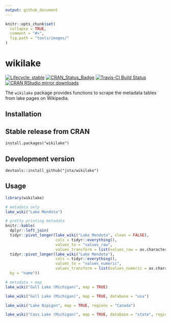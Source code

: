 ```yaml
---
output: github_document
---
```


<!-- README.md is generated from README.Rmd. Please edit that file -->

```r
knitr::opts_chunk$set(
  collapse = TRUE,
  comment = "#>",
  fig.path = "tools/images/"
)
```

# wikilake

[![Lifecycle: stable](https://img.shields.io/badge/lifecycle-stable-brightgreen.svg)](https://www.tidyverse.org/lifecycle/#stable)
[![CRAN_Status_Badge](http://www.r-pkg.org/badges/version/wikilake)](https://cran.r-project.org/package=wikilake)
[![Travis-CI Build Status](https://travis-ci.org/jsta/wikilake.svg?branch=master)](https://travis-ci.org/jsta/wikilake)
[![CRAN RStudio mirror downloads](http://cranlogs.r-pkg.org/badges/wikilake)](https://CRAN.R-project.org/package=wikilake)

The `wikilake` package provides functions to scrape the metadata tables from lake pages on Wikipedia.

## Installation

## Stable release from CRAN
`install.packages("wikilake")`

## Development version
`devtools::install_github("jsta/wikilake")`

## Usage

```r
library(wikilake)
```

```r
# metadata only
lake_wiki("Lake Mendota")

# pretty printing metadata
knitr::kable(
  dplyr::left_join( 
  tidyr::pivot_longer(lake_wiki("Lake Mendota", clean = FALSE), 
                      cols = tidyr::everything(),
                      values_to = "values_raw",
                      values_transform = list(values_raw = as.character)),
  tidyr::pivot_longer(lake_wiki("Lake Mendota"), 
                      cols = tidyr::everything(),
                      values_to = "values_numeric",
                      values_transform = list(values_numeric = as.character)),
  by = "name"))
```

```r
# metadata + map
lake_wiki("Gull Lake (Michigan)", map = TRUE)
```

```r
lake_wiki("Gull Lake (Michigan)", map = TRUE, database = "usa")
```

```r
lake_wiki("Lake Nipigon", map = TRUE, regions = "Canada")
```

```r
lake_wiki("Cass Lake (Michigan)", map = TRUE, database = "state", regions = "Michigan")
```
